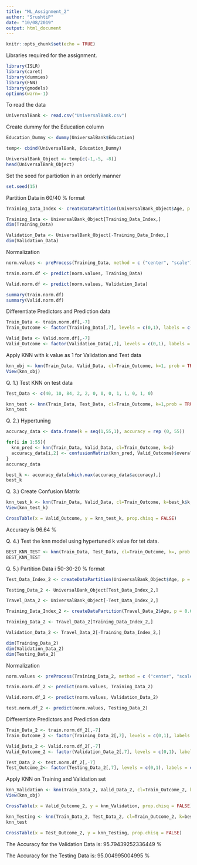 ---
title: "ML_Assignment_2"
author: "SrushtiP"
date: "10/08/2019"
output: html_document
---

```{r setup, include=FALSE}
knitr::opts_chunk$set(echo = TRUE)
```

Libraries required for the assignment.

```{r}
library(ISLR)
library(caret)
library(dummies)
library(FNN)
library(gmodels)
options(warn=-1)
```

To read the data

```{r}
UniversalBank <- read.csv("UniversalBank.csv")
```

Create dummy for the Education column

```{r}
Education_Dummy <- dummy(UniversalBank$Education)

temp<- cbind(UniversalBank, Education_Dummy)

UniversalBank_Object <- temp[c(-1,-5, -8)]
head(UniversalBank_Object)
```

Set the seed for partiotion in an orderly manner

```{r}
set.seed(15)
```

Partition Data in 60/40 % format

```{r}
Training_Data_Index <- createDataPartition(UniversalBank_Object$Age, p = 0.6, list = FALSE)

Training_Data <- UniversalBank_Object[Training_Data_Index,]
dim(Training_Data)

Validation_Data <- UniversalBank_Object[-Training_Data_Index,]
dim(Validation_Data)
```

Normalization

```{r}
norm.values <- preProcess(Training_Data, method = c ("center", "scale"))

train.norm.df <- predict(norm.values, Training_Data)

Valid.norm.df <- predict(norm.values, Validation_Data)

summary(train.norm.df)
summary(Valid.norm.df)
```

Differentiate Predictors and Prediction data 

```{r}
Train_Data <- train.norm.df[,-7]
Train_Outcome <- factor(Training_Data[,7], levels = c(0,1), labels = c("Deny","Accept"))

Valid_Data <- Valid.norm.df[,-7]
Valid_Outcome <- factor(Validation_Data[,7], levels = c(0,1), labels = c("Deny", "Accept"))
```

Apply KNN with k value as 1 for Validation and Test data

```{r}
knn_obj <- knn(Train_Data, Valid_Data, cl=Train_Outcome, k=1, prob = TRUE)
View(knn_obj)
```

Q. 1.)
Test KNN on test data

```{r}
Test_Data <- c(40, 10, 84, 2, 2, 0, 0, 0, 1, 1, 0, 1, 0)

knn_test <- knn(Train_Data, Test_Data, cl=Train_Outcome, k=1,prob = TRUE)
knn_test
```

Q. 2.)
Hypertuning

```{r}
accuracy_data <- data.frame(k = seq(1,55,1), accuracy = rep (0, 55))

for(i in 1:55){
  knn_pred <- knn(Train_Data, Valid_Data, cl=Train_Outcome, k=i)
  accuracy_data[i,2] <- confusionMatrix(knn_pred, Valid_Outcome)$overall[1]
}
accuracy_data

best_k <- accuracy_data[which.max(accuracy_data$accuracy),]
best_k
```

Q. 3.)
Create Confusion Matrix

```{r}
knn_test_k <- knn(Train_Data, Valid_Data, cl=Train_Outcome, k=best_k$k, prob = TRUE)
View(knn_test_k)

CrossTable(x = Valid_Outcome, y = knn_test_k, prop.chisq = FALSE)
```

Accuracy is 96.64 %

Q. 4.)
Test the knn model using hypertuned k value for tet data.

```{r}
BEST_KNN_TEST <- knn(Train_Data, Test_Data, cl=Train_Outcome, k=, prob = TRUE)
BEST_KNN_TEST
```

Q. 5.)
Partition Data i 50-30-20 % format

```{r}
Test_Data_Index_2 <- createDataPartition(UniversalBank_Object$Age, p = 0.2, list = FALSE)

Testing_Data_2 <- UniversalBank_Object[Test_Data_Index_2,]

Travel_Data_2 <- UniversalBank_Object[-Test_Data_Index_2,]

Training_Data_Index_2 <- createDataPartition(Travel_Data_2$Age, p = 0.625, list = FALSE)

Training_Data_2 <- Travel_Data_2[Training_Data_Index_2,]

Validation_Data_2 <- Travel_Data_2[-Training_Data_Index_2,]

dim(Training_Data_2)
dim(Validation_Data_2)
dim(Testing_Data_2)
```

Normalization

```{r}
norm.values <- preProcess(Training_Data_2, method = c ("center", "scale"))

train.norm.df_2 <- predict(norm.values, Training_Data_2)

Valid.norm.df_2 <- predict(norm.values, Validation_Data_2)

test.norm.df_2 <- predict(norm.values, Testing_Data_2)
```

Differentiate Predictors and Prediction data 

```{r}
Train_Data_2 <- train.norm.df_2[,-7]
Train_Outcome_2 <- factor(Training_Data_2[,7], levels = c(0,1), labels = c("Deny","Accept"))

Valid_Data_2 <- Valid.norm.df_2[,-7]
Valid_Outcome_2 <- factor(Validation_Data_2[,7], levels = c(0,1), labels = c("Deny", "Accept"))

Test_Data_2 <- test.norm.df_2[,-7]
Test_Outcome_2<- factor(Testing_Data_2[,7], levels = c(0,1), labels = c("Deny", "Accept"))
```

Apply KNN on Training and Validation set

```{r}
knn_Validation <- knn(Train_Data_2, Valid_Data_2, cl=Train_Outcome_2, k=best_k$k, prob = TRUE)
View(knn_obj)

CrossTable(x = Valid_Outcome_2, y = knn_Validation, prop.chisq = FALSE)

knn_Testing <- knn(Train_Data_2, Test_Data_2, cl=Train_Outcome_2, k=best_k$k,prob = TRUE)
knn_test

CrossTable(x = Test_Outcome_2, y = knn_Testing, prop.chisq = FALSE)
```

The Accuracy for the Validation Data is: 95.79439252336449 %

The Accuracy for the Testing Data is: 95.004995004995 %